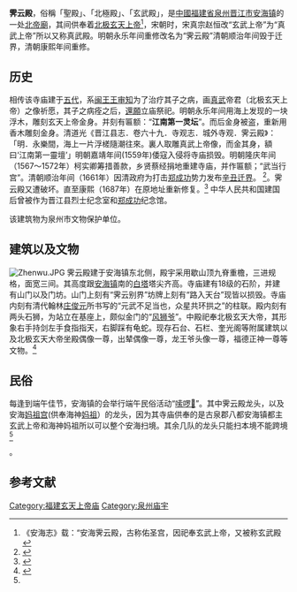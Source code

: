 {{文物保护单位
| 级别 = 市县级
| 省名 = 福建省
| 市/县名 = 泉州市
| 名称 = 霁云殿
| 图片 = 
| 所在 = [[晋江市|晋江市]][[安海镇|安海镇]]
| 分类 = 古建筑
| 时代 = 清
}}
'''霁云殿'''，俗稱「聖殿」、「北極殿」、「玄武殿」，是[[中國|中國]][[福建省|福建省]][[泉州|泉州]][[晋江市|晋江市]][[安海镇|安海镇]]的一处[[北帝廟|北帝廟]]，其间供奉着[[北极玄天上帝|北极玄天上帝]]<ref>《安海志》载：“安海霁云殿，古称佑圣宫，因祀奉玄武上帝，又被称玄武殿</ref>，宋朝时，宋真宗赵恒改“玄武上帝”为“真武上帝”所以又称真武殿。明朝永乐年间重修改名为“霁云殿”清朝顺治年间毁于迁界，清朝康熙年间重修。

==历史==
相传该寺庙建于[[五代|五代]]，系[[闽王|闽王]][[王审知|王审知]]为了治疗其子之病，画[[真武|真武]]帝君（北极玄天上帝）之像祈愿，其子之病痊之后，[[還願|還願]]立庙祭祀。明朝永乐年间用海上发现的一块浮木，雕刻玄天上帝金身。并刻有匾额：“'''江南第一灵坛'''”。而后金身被盗，重新用香木雕刻金身。清道光《晋江县志．卷六十九．寺观志．城外寺观．霁云殿》：「明．永樂間，海上一片浮槎隨潮往來。裏人取雕真武上帝像，而金其身，額曰‘江南第一靈壇’」明朝嘉靖年间(1559年)倭寇入侵将寺庙损毁。明朝隆庆年间（1567～1572年）柯实卿筹措善款，乡贤蔡经捐地重建寺庙，并作匾额；“武当行宫”。清朝顺治年间（1661年）因清政府为打击[[郑成功|郑成功]]势力发布[[遷界令|辛丑迁界]]。
<ref name="王佩云">{{Cite news|url=http://news.ifeng.com/history/zhongguogudaishi/detail_2010_12/02/3309767_0.shtml|title=千古败笔：康熙迁界禁海不配“圣主”的称号|author=王佩云|language=zh-cn|publisher=激荡中国海|date=2010-12-02|accessdate=2016-11-06}}</ref>。霁云殿又遭破坏。直至康熙（1687年）在原地址重新修复。<ref name="佚名">{{Cite news|url=http://www.nanchens.com/xqxx/xqxx26/xqxx26007.htm|title=晉江市寺廟觀宮庵祠堂岩霽雲殿|author=佚名|language=zh-cn|publisher=南陳宗親網|date=2011-10-01|accessdate=2016-11-06}}</ref>
中华人民共和国建国后曾被作为晋江县烈士纪念室和[[郑成功|郑成功]]纪念馆。

该建筑物为泉州市文物保护单位。

==建筑以及文物==
[[File:Zhenwu.JPG|thumb]]
霁云殿建于安海镇东北侧，殿宇采用歇山顶九脊重檐，三进规格，面宽三间。其高度跟[[安海镇|安海镇]]南的[[白塔|白塔]]塔尖齐高。寺庙建有18级的石阶，并建有山门以及门坊。山门上刻有“霁云别界”坊牌上刻有“路入天台”现皆以损毁。寺庙内刻有清代翰林[[庄俊元|庄俊元]]所书写的“元武不足当也，众星共环拱之”的柱联。殿内刻有两头石狮，为站立在基座上，颇似金门的“[[风狮爷|风狮爷]]”。中殿祀奉北极玄天大帝，其形象右手持剑左手食指指天，右脚踩有龟蛇。现存石台、石栏、奎光阁等附属建筑以及北极玄天大帝坐殿偶像一尊，出辇偶像一尊，龙王爷头像一尊，福德正神一尊等文物。<ref name="许书合">{{Cite news|url=http://www.qzwb.com/gb/content/2007-11/01/content_2629374.htm|title=安海霁云殿|author=许书合|language=zh-cn|publisher=泉州晚报海外版|date=2007-11-01|accessdate=2016-11-06}}</ref>

==民俗==
每逢到端午佳节，安海镇的会举行端午民俗活动“[[嗦啰𪡏|嗦啰𪡏]]”。其中霁云殿龙头，以及安海[[天后宫|妈祖宫]](供奉海神[[妈祖|妈祖]]）的龙头，因为其寺庙供奉的是古泉郡八都安海镇都主玄武上帝和海神妈祖所以可以整个安海扫境。其余几队的龙头只能扫本境不能跨境
<ref name="许书合/邱书云">{{Cite news|url=http://www.qzwb.com/gb/content/2005-03/12/content_1569573.htm|title=安海霁云殿与《嗦啰连》|author=许书合/邱书云|language=zh-cn|publisher=泉州晚报海外版|date=2005-03-12|accessdate=2016-11-06}}</ref>。

==参考文献==
{{reflist|2}}
{{晋江市安海镇古迹以及民俗文化}}

[[Category:福建玄天上帝庙|Category:福建玄天上帝庙]]
[[Category:泉州庙宇|Category:泉州庙宇]]
